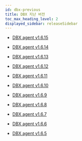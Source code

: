 ```yaml
---
id: dbx-previous
title: DBX 지난 버전
toc_max_heading_level: 2
displayed_sidebar: releaseSidebar
---
```


* [DBX agent v1.6.15](dbx-1_6_15)

* [DBX agent v1.6.14](dbx-1_6_14)

* [DBX agent v1.6.13](dbx-1_6_13)

* [DBX agent v1.6.12](dbx-1_6_12)

* [DBX agent v1.6.11](dbx-1_6_11)

* [DBX agent v1.6.10](dbx-1_6_10)

* [DBX agent v1.6.9](dbx-1_6_9)

* [DBX agent v1.6.8](dbx-1_6_8)

* [DBX agent v1.6.7](dbx-1_6_7)

* [DBX agent v1.6.6](dbx-1_6_6)

* [DBX agent v1.6.5](dbx-1_6_5)